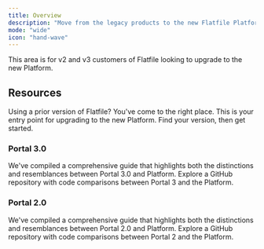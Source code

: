 ```yaml
---
title: Overview
description: "Move from the legacy products to the new Flatfile Platform"
mode: "wide"
icon: "hand-wave"
---
```


<Warning>
  This area is for v2 and v3 customers of Flatfile looking to upgrade to the new
  Platform.
</Warning>

## Resources

Using a prior version of Flatfile? You've come to the right place. This is your
entry point for upgrading to the new Platform. Find your version, then get
started.

### Portal 3.0

<CardGroup cols={2}>
  <Card title="Upgrading from v3" href="/upgrade/v3_upgrade" icon="square-up">
    We've compiled a comprehensive guide that highlights both the distinctions
    and resemblances between Portal 3.0 and Platform.
  </Card>
  <Card
    title="Example Repo"
    href="https://github.com/FlatFilers/Upgrade-Portal/tree/main/Start-Portal-3/Contacts"
    icon="github"
  >
    Explore a GitHub repository with code comparisons between Portal 3 and the
    Platform.
  </Card>
</CardGroup>

### Portal 2.0

<CardGroup cols={2}>
  <Card title="Upgrading from v2" href="/upgrade/v2_upgrade" icon="square-up">
    We've compiled a comprehensive guide that highlights both the distinctions
    and resemblances between Portal 2.0 and Platform.
  </Card>
  <Card
    title="Example Repo"
    href="https://github.com/FlatFilers/Upgrade-Portal/tree/main/Start-Portal-2"
    icon="github"
  >
    Explore a GitHub repository with code comparisons between Portal 2 and the
    Platform.
  </Card>
</CardGroup>
